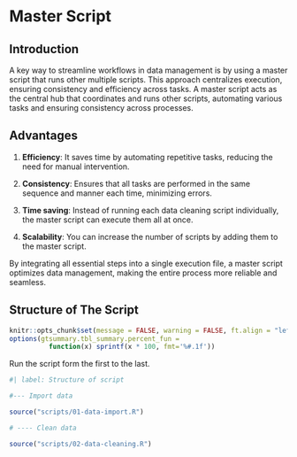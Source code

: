 # Master Script

## Introduction

A key way to streamline workflows in data management is by using a master script that runs other multiple scripts. This approach centralizes execution, ensuring consistency and efficiency across tasks. A master script acts as the central hub that coordinates and runs other scripts, automating various tasks and ensuring consistency across processes.

## Advantages

1.  **Efficiency**: It saves time by automating repetitive tasks, reducing the need for manual intervention.

2.  **Consistency**: Ensures that all tasks are performed in the same sequence and manner each time, minimizing errors.

3.  **Time saving**: Instead of running each data cleaning script individually, the master script can execute them all at once.

4.  **Scalability**: You can increase the number of scripts by adding them to the master script.

By integrating all essential steps into a single execution file, a master script optimizes data management, making the entire process more reliable and seamless.

## Structure of The Script

```r
knitr::opts_chunk$set(message = FALSE, warning = FALSE, ft.align = "left")
options(gtsummary.tbl_summary.percent_fun = 
          function(x) sprintf(x * 100, fmt='%#.1f'))
```

Run the script form the first to the last.

```r

#| label: Structure of script

#--- Import data 

source("scripts/01-data-import.R")

# ---- Clean data

source("scripts/02-data-cleaning.R")
```
